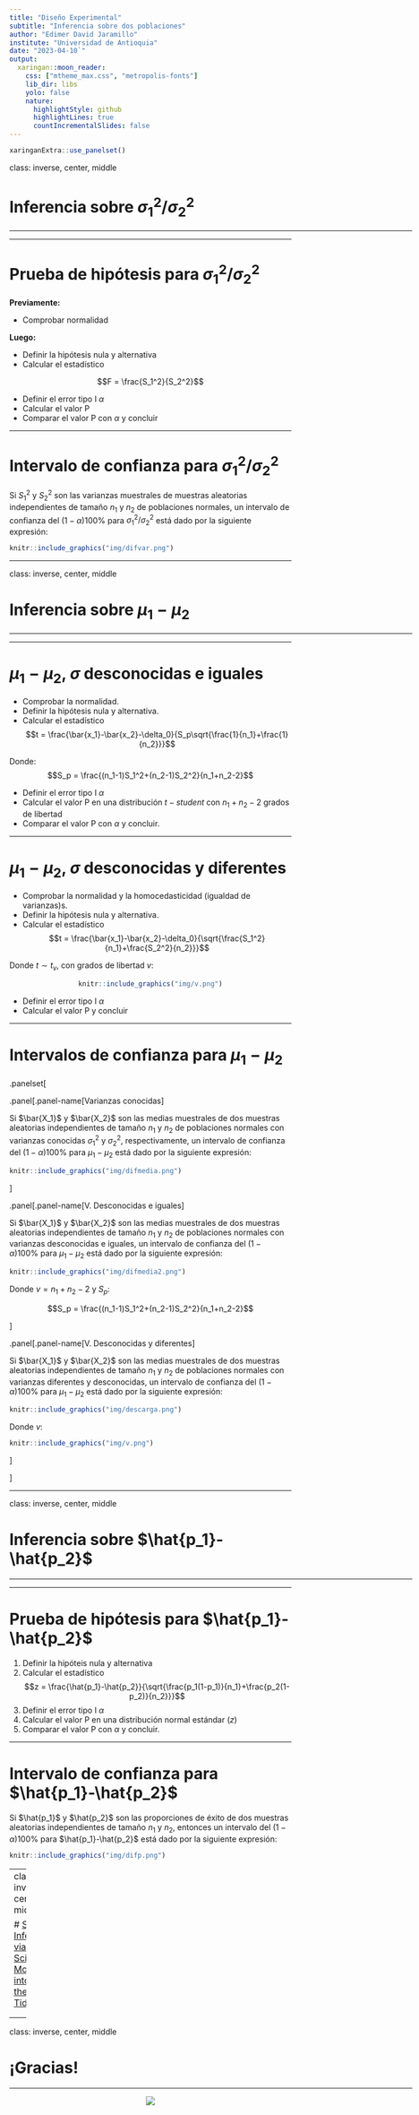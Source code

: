 ```yaml
---
title: "Diseño Experimental"
subtitle: "Inferencia sobre dos poblaciones"
author: "Edimer David Jaramillo"
institute: "Universidad de Antioquia"
date: "2023-04-10`"
output:
  xaringan::moon_reader:
    css: ["mtheme_max.css", "metropolis-fonts"]
    lib_dir: libs
    yolo: false
    nature:
      highlightStyle: github
      highlightLines: true
      countIncrementalSlides: false
---
```


```r
xaringanExtra::use_panelset()
```

class: inverse, center, middle

# Inferencia sobre $\sigma_1^2/\sigma_2^2$
<html><div style='float:left'></div><hr color='#EB811B' size=1px width=720px></html> 

---

# Prueba de hipótesis para $\sigma_1^2/\sigma_2^2$

**Previamente:**

  - Comprobar normalidad

**Luego:**

- Definir la hipótesis nula y alternativa 
- Calcular el estadístico

$$F = \frac{S_1^2}{S_2^2}$$

- Definir el error tipo I $\alpha$
- Calcular el valor P
- Comparar el valor P con $\alpha$ y concluir

---

# Intervalo de confianza para $\sigma^2_1/\sigma^2_2$

Si $S^2_1$ y $S^2_2$ son las varianzas muestrales de muestras aleatorias independientes de tamaño $n_1$ y $n_2$ de poblaciones normales, un intervalo de confianza del $(1-\alpha)100\%$ para $\sigma^2_1/\sigma^2_2$ está dado por la siguiente expresión:

```r
knitr::include_graphics("img/difvar.png")
```

---

class: inverse, center, middle

# Inferencia sobre $\mu_1 - \mu_2$
<html><div style='float:left'></div><hr color='#EB811B' size=1px width=720px></html> 

---

# $\mu_1 - \mu_2$, $\sigma$ desconocidas e iguales

- Comprobar la normalidad.
- Definir la hipótesis nula y alternativa.
- Calcular el estadístico
$$t = \frac{\bar{x_1}-\bar{x_2}-\delta_0}{S_p\sqrt{\frac{1}{n_1}+\frac{1}{n_2}}}$$

Donde: 
$$S_p = \frac{(n_1-1)S_1^2+(n_2-1)S_2^2}{n_1+n_2-2}$$

- Definir el error tipo I $\alpha$
- Calcular el valor P en una distribución $t-student$ con $n_1+n_2-2$ grados de libertad
- Comparar el valor P con $\alpha$ y concluir.

---

# $\mu_1 - \mu_2$, $\sigma$ desconocidas y diferentes

- Comprobar la normalidad y la homocedasticidad (igualdad de varianzas)s.
- Definir la hipótesis nula y alternativa.
- Calcular el estadístico
$$t = \frac{\bar{x_1}-\bar{x_2}-\delta_0}{\sqrt{\frac{S_1^2}{n_1}+\frac{S_2^2}{n_2}}}$$

Donde $t \sim t_v$, con grados de libertad $v$:

<center>
```r
knitr::include_graphics("img/v.png")
```
</center>

- Definir el error tipo I $\alpha$
- Calcular el valor P y concluir


---

# Intervalos de confianza para $\mu_1 - \mu_2$

.panelset[

.panel[.panel-name[Varianzas conocidas]

Si $\bar{X_1}$ y $\bar{X_2}$ son las medias muestrales de dos muestras aleatorias independientes de tamaño $n_1$ y $n_2$ de poblaciones normales con varianzas conocidas $\sigma^2_1$ y $\sigma^2_2$, respectivamente, un intervalo de confianza del $(1-\alpha)100\%$ para $\mu_1-\mu_2$ está dado por la siguiente expresión:

```r
knitr::include_graphics("img/difmedia.png")
```

]

.panel[.panel-name[V. Desconocidas e iguales]

Si $\bar{X_1}$ y $\bar{X_2}$ son las medias muestrales de dos muestras aleatorias independientes de tamaño $n_1$ y $n_2$ de poblaciones normales con varianzas desconocidas e iguales, un intervalo de confianza del $(1-\alpha)100\%$ para $\mu_1-\mu_2$ está dado por la siguiente expresión:

```r
knitr::include_graphics("img/difmedia2.png")
```

Donde $v = n_1 + n_2 - 2$ y $S_p$:

$$S_p = \frac{(n_1-1)S_1^2+(n_2-1)S_2^2}{n_1+n_2-2}$$

]

.panel[.panel-name[V. Desconocidas y diferentes]

Si $\bar{X_1}$ y $\bar{X_2}$ son las medias muestrales de dos muestras aleatorias independientes de tamaño $n_1$ y $n_2$ de poblaciones normales con varianzas diferentes y desconocidas, un intervalo de confianza del $(1-\alpha)100\%$ para $\mu_1-\mu_2$ está dado por la siguiente expresión:

```r
knitr::include_graphics("img/descarga.png")
```

Donde $v$:

```r
knitr::include_graphics("img/v.png")
```

]

]



---

class: inverse, center, middle

# Inferencia sobre $\hat{p_1}-\hat{p_2}$
<html><div style='float:left'></div><hr color='#EB811B' size=1px width=720px></html> 

---

# Prueba de hipótesis para $\hat{p_1}-\hat{p_2}$

1. Definir la hipóteis nula y alternativa
3. Calcular el estadístico
$$z = \frac{\hat{p_1}-\hat{p_2}}{\sqrt{\frac{p_1(1-p_1)}{n_1}+\frac{p_2(1-p_2)}{n_2}}}$$
4. Definir el error tipo I $\alpha$
5. Calcular el valor P en una distribución normal estándar ($z$)
6. Comparar el valor P con $\alpha$ y concluir.

---

# Intervalo de confianza para $\hat{p_1}-\hat{p_2}$

Si $\hat{p_1}$ y $\hat{p_2}$ son las proporciones de éxito de dos muestras aleatorias independientes de tamaño $n_1$ y $n_2$, entonces un intervalo del $(1-\alpha)100\%$ para $\hat{p_1}-\hat{p_2}$ está dado por la siguiente expresión:

```r
knitr::include_graphics("img/difp.png")
```



---
class: inverse, center, middle

# [Statistical Inference via Data Science: A ModernDive into R and the Tidyverse](https://moderndive.com/index.html)

<html><div style='float:left'></div><hr color='#EB811B' size=1px width=720px></html> 

<center>
<img src="https://d33wubrfki0l68.cloudfront.net/19dafd10a53785f1407566a1f3a09b29a6bab847/1e5f0/images/logos/book_cover.png" width = 300/>
</center>



---
class: inverse, center, middle

# ¡Gracias!

<html><div style='float:left'></div><hr color='#EB811B' size=1px width=720px></html> 

<center>
<img src="img/gracias.gif"/>
</center>

